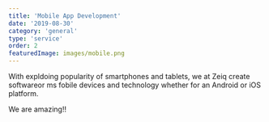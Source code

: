 ```yaml
---
title: 'Mobile App Development'
date: '2019-08-30'
category: 'general'
type: 'service'
order: 2
featuredImage: images/mobile.png
---
```


With expldoing popularity of smartphones and tablets, we at Zeiq create softwareor ms fobile devices and technology whether for an Android or iOS platform.

We are amazing!!